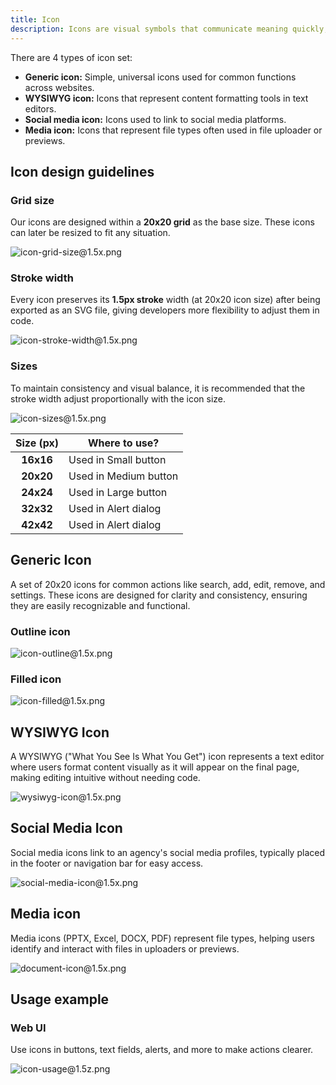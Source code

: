 ```yaml
---
title: Icon
description: Icons are visual symbols that communicate meaning quickly, guiding users through actions, statuses, and categories. They are crafted with consistent proportions, line weights, and styling to ensure a cohesive look across all components
---
```


There are 4 types of icon set:

- **Generic icon:** Simple, universal icons used for common functions across websites.
- **WYSIWYG icon:** Icons that represent content formatting tools in text editors.
- **Social media icon:** Icons used to link to social media platforms.
- **Media icon:** Icons that represent file types often used in file uploader or previews.

## Icon design guidelines

### Grid size

Our icons are designed within a **20x20 grid** as the base size. These icons can later be resized to fit any situation.

![icon-grid-size@1.5x.png](/design/icon-grid-size1.5x.png)

### Stroke width

Every icon preserves its **1.5px stroke** width (at 20x20 icon size) after being exported as an SVG file, giving developers more flexibility to adjust them in code.

![icon-stroke-width@1.5x.png](/design/icon-stroke-width1.5x.png)

### Sizes

To maintain consistency and visual balance, it is recommended that the stroke width adjust proportionally with the icon size.

![icon-sizes@1.5x.png](/design/icon-sizes1.5x.png)

| Size (px) | Where to use?         |
| :-------: | --------------------- |
| **16x16** | Used in Small button  |
| **20x20** | Used in Medium button |
| **24x24** | Used in Large button  |
| **32x32** | Used in Alert dialog  |
| **42x42** | Used in Alert dialog  |

## Generic Icon

A set of 20x20 icons for common actions like search, add, edit, remove, and settings. These icons are designed for clarity and consistency, ensuring they are easily recognizable and functional.

### Outline icon

![icon-outline@1.5x.png](/design/icon-outline1.5x.png)

### Filled icon

![icon-filled@1.5x.png](/design/icon-filled1.5x.png)

## WYSIWYG Icon

A WYSIWYG ("What You See Is What You Get") icon represents a text editor where users format content visually as it will appear on the final page, making editing intuitive without needing code.

![wysiwyg-icon@1.5x.png](/design/wysiwyg-icon1.5x.png)

## Social Media Icon

Social media icons link to an agency's social media profiles, typically placed in the footer or navigation bar for easy access.

![social-media-icon@1.5x.png](/design/social-media-icon1.5x.png)

## Media icon

Media icons (PPTX, Excel, DOCX, PDF) represent file types, helping users identify and interact with files in uploaders or previews.

![document-icon@1.5x.png](/design/document-icon1.5x.png)

## Usage example

### Web UI

Use icons in buttons, text fields, alerts, and more to make actions clearer.

![icon-usage@1.5z.png](/design/icon-usage1.5z.png)
